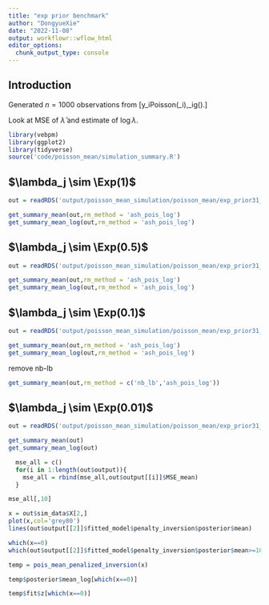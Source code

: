 ```yaml
---
title: "exp prior benchmark"
author: "DongyueXie"
date: "2022-11-08"
output: workflowr::wflow_html
editor_options:
  chunk_output_type: console
---
```


## Introduction

Generated $n=1000$ observations from \[y_i\sim Poisson(\lambda_i),\lambda_i\sim g(\cdot).\]

Look at MSE of $\hat\lambda$ and estimate of $\log\lambda$.

```r
library(vebpm)
library(ggplot2)
library(tidyverse)
source('code/poisson_mean/simulation_summary.R')
```


## $\lambda_j \sim \Exp(1)$

```r
out = readRDS('output/poisson_mean_simulation/poisson_mean/exp_prior31_n_1000_mean_1.rds')
```

```r
get_summary_mean(out,rm_method = 'ash_pois_log')
get_summary_mean_log(out,rm_method = 'ash_pois_log')
```


## $\lambda_j \sim \Exp(0.5)$

```r
out = readRDS('output/poisson_mean_simulation/poisson_mean/exp_prior31_n_1000_mean_2.rds')
```

```r
get_summary_mean(out,rm_method = 'ash_pois_log')
get_summary_mean_log(out,rm_method = 'ash_pois_log')
```

## $\lambda_j \sim \Exp(0.1)$

```r
out = readRDS('output/poisson_mean_simulation/poisson_mean/exp_prior31_n_1000_mean_10.rds')
```

```r
get_summary_mean(out,rm_method = 'ash_pois_log')
get_summary_mean_log(out,rm_method = 'ash_pois_log')
```

remove nb-lb

```r
get_summary_mean(out,rm_method = c('nb_lb','ash_pois_log'))
```

## $\lambda_j \sim \Exp(0.01)$

```r
out = readRDS('output/poisson_mean_simulation/poisson_mean/exp_prior31_n_1000_mean_100.rds')
```

```r
get_summary_mean(out)
get_summary_mean_log(out)
```


```r
  mse_all = c()
  for(i in 1:length(out$output)){
    mse_all = rbind(mse_all,out$output[[i]]$MSE_mean)
  }
```

```r
mse_all[,10]
```


```r
x = out$sim_data$X[2,]
plot(x,col='grey80')
lines(out$output[[2]]$fitted_model$penalty_inversion$posterior$mean)

which(x==0)
which(out$output[[2]]$fitted_model$penalty_inversion$posterior$mean>=1000)
```


```r
temp = pois_mean_penalized_inversion(x)
```

```r
temp$posterior$mean_log[which(x==0)]
```

```r
temp$fit$z[which(x==0)]
```





